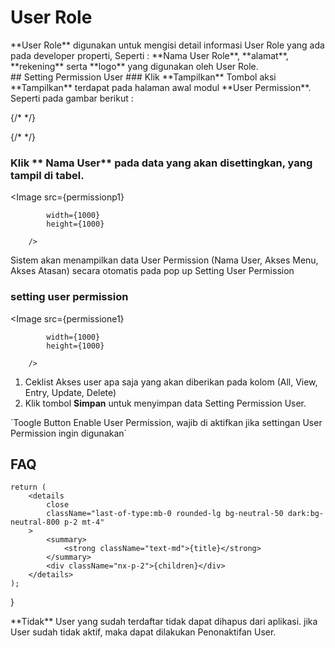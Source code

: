 




# User Role

<div style={{ padding: "1rem" }}>
    **User Role** digunakan untuk mengisi detail informasi User Role yang ada pada developer properti, Seperti : **Nama User Role**, **alamat**, **rekening** serta **logo** yang digunakan oleh User Role.
</div>
## Setting Permission User

<Steps>
### Klik **Tampilkan**
Tombol aksi **Tampilkan** terdapat pada halaman awal modul **User Permission**. Seperti pada gambar berikut :

{/* <Bleed> */}

{/* </Bleed> */}

### Klik ** Nama User** pada data yang akan disettingkan, yang tampil di tabel.

<Image
            src={permissionp1}
            
            width={1000}
            height={1000}
                
        />
Sistem akan menampilkan data User Permission (Nama User, Akses Menu, Akses Atasan) secara otomatis pada pop up Setting User Permission

### setting user permission
<Image
            src={permissione1}
            
            width={1000}
            height={1000}
                
        />
1. Ceklist Akses user apa saja yang akan diberikan pada kolom (All, View, Entry, Update, Delete)
2. Klik tombol **Simpan** untuk menyimpan data Setting Permission User.



<Callout type="info" emoji="ℹ️">
    `Toogle Button Enable User Permission, wajib di aktifkan jika settingan User Permission ingin digunakan`
</Callout>

</Steps>





## FAQ

    return (
        <details
            close
            className="last-of-type:mb-0 rounded-lg bg-neutral-50 dark:bg-neutral-800 p-2 mt-4"
        >
            <summary>
                <strong className="text-md">{title}</strong>
            </summary>
            <div className="nx-p-2">{children}</div>
        </details>
    );
}

<FAQBox title="Apakah data User dapat dihapus ?">
  **Tidak** User yang sudah terdaftar tidak dapat dihapus dari aplikasi.
  jika User sudah tidak aktif, maka dapat dilakukan Penonaktifan User.
</FAQBox>
